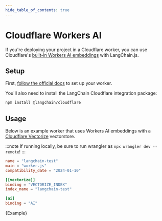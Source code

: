 ```yaml
---
hide_table_of_contents: true
---
```


# Cloudflare Workers AI

If you're deploying your project in a Cloudflare worker, you can use Cloudflare's [built-in Workers AI embeddings](https://developers.cloudflare.com/workers-ai/) with LangChain.js.

## Setup

First, [follow the official docs](https://developers.cloudflare.com/workers-ai/get-started/workers-wrangler/) to set up your worker.

You'll also need to install the LangChain Cloudflare integration package:


<IntegrationInstallTooltip></IntegrationInstallTooltip>

```bash npm2yarn
npm install @langchain/cloudflare
```

## Usage

Below is an example worker that uses Workers AI embeddings with a [Cloudflare Vectorize](/docs/integrations/vectorstores/cloudflare_vectorize) vectorstore.

:::note
If running locally, be sure to run wrangler as `npx wrangler dev --remote`!
:::

```toml
name = "langchain-test"
main = "worker.js"
compatibility_date = "2024-01-10"

[[vectorize]]
binding = "VECTORIZE_INDEX"
index_name = "langchain-test"

[ai]
binding = "AI"
```


<CodeBlock language="typescript">{Example}</CodeBlock>

